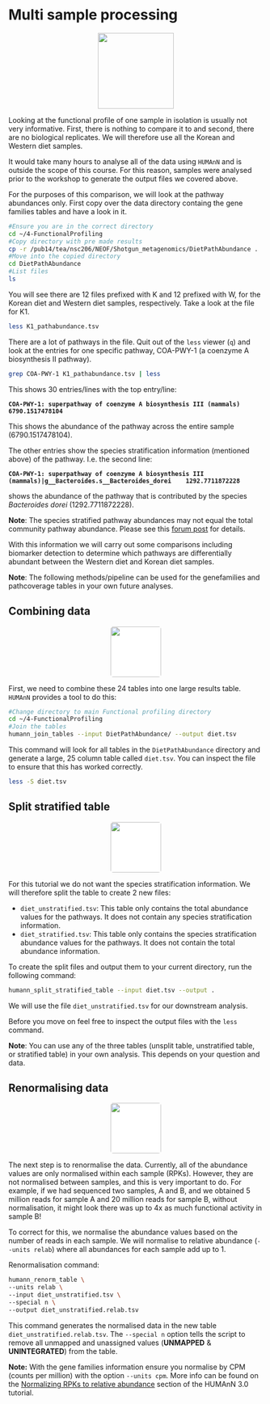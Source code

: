 # Multi sample processing {#humannmultisampleprocessing}
<center>
![](figures/k_w_venn.png){style="width:150px"}
</center>

Looking at the functional profile of one sample in isolation is usually not very informative. First, there is nothing to compare it to and second, there are no biological replicates. We will therefore use all the Korean and Western diet samples.

It would take many hours to analyse all of the data using `HUMAnN` and is outside the scope of this course. For this reason, samples were analysed prior to the workshop to generate the output files we covered above.

For the purposes of this comparison, we will look at the pathway abundances only. First copy over the data directory containg the gene families tables and have a look in it.

```bash
#Ensure you are in the correct directory
cd ~/4-FunctionalProfiling
#Copy directory with pre made results
cp -r /pub14/tea/nsc206/NEOF/Shotgun_metagenomics/DietPathAbundance .
#Move into the copied directory
cd DietPathAbundance
#List files
ls
```

You will see there are 12 files prefixed with K and 12 prefixed with W, for the Korean diet and Western diet samples, respectively. Take a look at the file for K1.

```bash
less K1_pathabundance.tsv
```

There are a lot of pathways in the file. Quit out of the `less` viewer (`q`) and look at the entries for one specific pathway, COA-PWY-1 (a coenzyme A biosynthesis II pathway).

```bash
grep COA-PWY-1 K1_pathabundance.tsv | less
```

This shows 30 entries/lines with the top entry/line:

**`COA-PWY-1: superpathway of coenzyme A biosynthesis III (mammals)        6790.1517478104`**

This shows the abundance of the pathway across the entire sample (6790.1517478104).

The other entries show the species stratification information (mentioned above) of the pathway. I.e. the second line:

**`COA-PWY-1: superpathway of coenzyme A biosynthesis III (mammals)|g__Bacteroides.s__Bacteroides_dorei    1292.7711872228`**

shows the abundance of the pathway that is contributed by the species *Bacteroides dorei* (1292.7711872228).

**Note**: The species stratified pathway abundances may not equal the total community pathway abundance. Please see this [forum post](https://forum.biobakery.org/t/humann3-pathway-abundance-table-pathway-sum-and-species-sum-different/1471) for details.

With this information we will carry out some comparisons including biomarker detection to determine which pathways are differentially abundant between the Western diet and Korean diet samples.

**Note**: The following methods/pipeline can be used for the genefamilies and pathcoverage tables in your own future analyses.

## Combining data
<center>
![](figures/merge.png){style="width:100px; background:white; border-radius:5px"}
</center>

First, we need to combine these 24 tables into one large results table. `HUMAnN` provides a tool to do this:

```bash
#Change directory to main Functional profiling directory
cd ~/4-FunctionalProfiling
#Join the tables
humann_join_tables --input DietPathAbundance/ --output diet.tsv
```

This command will look for all tables in the `DietPathAbundance` directory and generate a large, 25 column table called `diet.tsv`. You can inspect the file to ensure that this has worked correctly.

```bash
less -S diet.tsv
```

## Split stratified table
<center>
![](figures/split.png){style="width:100px; background:white; border-radius:5px"}
</center>

For this tutorial we do not want the species stratification information. We will therefore split the table to create 2 new files:

-   `diet_unstratified.tsv`: This table only contains the total abundance values for the pathways. It does not contain any species stratification information.
-   `diet_stratified.tsv`: This table only contains the species stratification abundance values for the pathways. It does not contain the total abundance information.

To create the split files and output them to your current directory, run the following command:

```bash
humann_split_stratified_table --input diet.tsv --output .
```

We will use the file `diet_unstratified.tsv` for our downstream analysis.

Before you move on feel free to inspect the output files with the `less` command.

**Note**: You can use any of the three tables (unsplit table, unstratified table, or stratified table) in your own analysis. This depends on your question and data.

## Renormalising data {#humannrenormalise}
<center>
![](figures/normalisation.png){style="width:100px; background:white; border-radius:5px"}
</center>

The next step is to renormalise the data. Currently, all of the abundance values are only normalised within each sample (RPKs). However, they are not normalised between samples, and this is very important to do. For example, if we had sequenced two samples, A and B, and we obtained 5 million reads for sample A and 20 million reads for sample B, without normalisation, it might look there was up to 4x as much functional activity in sample B!

To correct for this, we normalise the abundance values based on the number of reads in each sample. We will normalise to relative abundance (`--units relab`) where all abundances for each sample add up to 1.

Renormalisation command:

```bash
humann_renorm_table \
--units relab \
--input diet_unstratified.tsv \
--special n \
--output diet_unstratified.relab.tsv
```

This command generates the normalised data in the new table `diet_unstratified.relab.tsv`. The `--special n` option tells the script to remove all unmapped and unassigned values (**UNMAPPED** & **UNINTEGRATED**) from the table.

**Note:** With the gene families information ensure you normalise by CPM (counts per million) with the option `--units cpm`. More info can be found on the [Normalizing RPKs to relative abundance](https://github.com/biobakery/biobakery/wiki/humann3#31-normalizing-rpks-to-relative-abundance) section of the HUMAnN 3.0 tutorial.